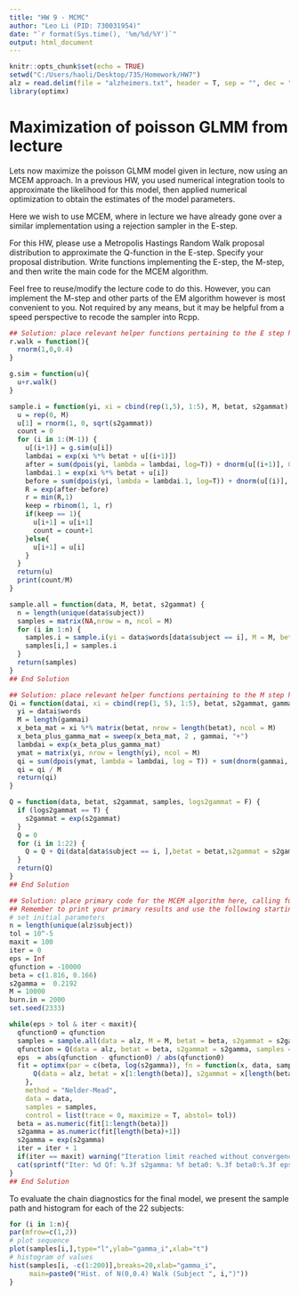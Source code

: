 ---
title: "HW 9 - MCMC"
author: "Leo Li (PID: 730031954)"
date: "`r format(Sys.time(), '%m/%d/%Y')`"
output: html_document
---
 
```{r setup, include=FALSE}
knitr::opts_chunk$set(echo = TRUE)
setwd("C:/Users/haoli/Desktop/735/Homework/HW7")
alz = read.delim(file = "alzheimers.txt", header = T, sep = "", dec = ".")
library(optimx)
```

# Maximization of poisson GLMM from lecture

Lets now maximize the poisson GLMM model given in lecture, now using an MCEM approach.  In a previous HW, you used numerical integration tools to approximate the likelihood for this model, then applied numerical optimization to obtain the estimates of the model parameters.  

Here we wish to use MCEM, where in lecture we have already gone over a similar implementation using a rejection sampler in the E-step.  

For this HW, please use a Metropolis Hastings Random Walk proposal distribution to approximate the Q-function in the E-step.   Specify your proposal distribution.  Write functions implementing the E-step, the M-step, and then write the main code for the MCEM algorithm.  

Feel free to reuse/modify the lecture code to do this.   However, you can implement the M-step and other parts of the EM algorithm however is most convenient to you.  Not required by any means, but it may be helpful from a speed perspective to recode the sampler into Rcpp. 

```{r}
## Solution: place relevant helper functions pertaining to the E step here 
r.walk = function(){
  rnorm(1,0,0.4)
}

g.sim = function(u){
  u+r.walk()
} 

sample.i = function(yi, xi = cbind(rep(1,5), 1:5), M, betat, s2gammat) {
  u = rep(0, M)
  u[1] = rnorm(1, 0, sqrt(s2gammat))
  count = 0
  for (i in 1:(M-1)) {
    u[(i+1)] = g.sim(u[i])
    lambdai = exp(xi %*% betat + u[(i+1)])
    after = sum(dpois(yi, lambda = lambdai, log=T)) + dnorm(u[(i+1)], 0, sqrt(s2gammat), log=T)
    lambdai.1 = exp(xi %*% betat + u[i])
    before = sum(dpois(yi, lambda = lambdai.1, log=T)) + dnorm(u[(i)], 0, sqrt(s2gammat), log=T)
    R = exp(after-before)
    r = min(R,1)
    keep = rbinom(1, 1, r)
    if(keep == 1){
      u[i+1] = u[i+1]
      count = count+1
    }else{
      u[i+1] = u[i]
    }
  }
  return(u)
  print(count/M)
}

sample.all = function(data, M, betat, s2gammat) {
  n = length(unique(data$subject))
  samples = matrix(NA,nrow = n, ncol = M)
  for (i in 1:n) {
    samples.i = sample.i(yi = data$words[data$subject == i], M = M, betat = betat, s2gammat = s2gammat)
    samples[i,] = samples.i
  }
  return(samples)
}
## End Solution

## Solution: place relevant helper functions pertaining to the M step here 
Qi = function(datai, xi = cbind(rep(1, 5), 1:5), betat, s2gammat, gammai) {
  yi = datai$words
  M = length(gammai)
  x_beta_mat = xi %*% matrix(betat, nrow = length(betat), ncol = M)
  x_beta_plus_gamma_mat = sweep(x_beta_mat, 2 , gammai, "+")
  lambdai = exp(x_beta_plus_gamma_mat)  
  ymat = matrix(yi, nrow = length(yi), ncol = M)
  qi = sum(dpois(ymat, lambda = lambdai, log = T)) + sum(dnorm(gammai, mean = 0,sd = sqrt(s2gammat),log = T))
  qi = qi / M
  return(qi)
}

Q = function(data, betat, s2gammat, samples, logs2gammat = F) {
  if (logs2gammat == T) {
    s2gammat = exp(s2gammat)
  }
  Q = 0
  for (i in 1:22) {
    Q = Q + Qi(data[data$subject == i, ],betat = betat,s2gammat = s2gammat,gammai = samples[i, ])
  }
  return(Q)
}
## End Solution

## Solution: place primary code for the MCEM algorithm here, calling functions in the above two sections
## Remember to print your primary results and use the following starting values, and evaluate chain diagnostics for the final model
# set initial parameters
n = length(unique(alz$subject))
tol = 10^-5
maxit = 100
iter = 0
eps = Inf
qfunction = -10000
beta = c(1.816, 0.166) 
s2gamma =  0.2192
M = 10000
burn.in = 2000
set.seed(2333)

while(eps > tol & iter < maxit){
  qfunction0 = qfunction
  samples = sample.all(data = alz, M = M, betat = beta, s2gammat = s2gamma)
  qfunction = Q(data = alz, betat = beta, s2gammat = s2gamma, samples = samples)
  eps  = abs(qfunction - qfunction0) / abs(qfunction0)
  fit = optimx(par = c(beta, log(s2gamma)), fn = function(x, data, samples){
      Q(data = alz, betat = x[1:length(beta)], s2gammat = x[length(beta)+1], samples = samples, logs2gammat = T)   
    }, 
    method = "Nelder-Mead",
    data = data,
    samples = samples,
    control = list(trace = 0, maximize = T, abstol= tol))
  beta = as.numeric(fit[1:length(beta)])
  s2gamma = as.numeric(fit[length(beta)+1])
  s2gamma = exp(s2gamma)
  iter = iter + 1
  if(iter == maxit) warning("Iteration limit reached without convergence")
  cat(sprintf("Iter: %d Qf: %.3f s2gamma: %f beta0: %.3f beta0:%.3f eps:%f\n",iter, qfunction,s2gamma, beta[1],beta[2], eps))
}
## End Solution
```

To evaluate the chain diagnostics for the final model, we present the sample path and histogram for each of the 22 subjects:

```{r}
for (i in 1:n){
par(mfrow=c(1,2))
# plot sequence
plot(samples[i,],type="l",ylab="gamma_i",xlab="t")
# histogram of values
hist(samples[i, -c(1:200)],breaks=20,xlab="gamma_i",
     main=paste0("Hist. of N(0,0.4) Walk (Subject ", i,")"))
}
```